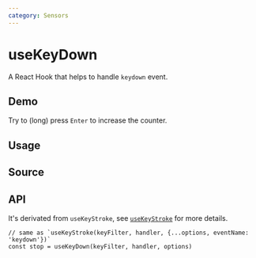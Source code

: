 ```yaml
---
category: Sensors
---
```


# useKeyDown


<HooksType category={frontmatter.category} />

A React Hook that helps to handle `keydown` event.

## Demo

Try to (long) press `Enter` to increase the counter.


<App />

## Usage



## Source


<Source />

## API

It's derivated from `useKeyStroke`, see [`useKeyStroke`](/reference/use-key-stroke) for more details.

```tsx
// same as `useKeyStroke(keyFilter, handler, {...options, eventName: 'keydown'})`
const stop = useKeyDown(keyFilter, handler, options)
```
